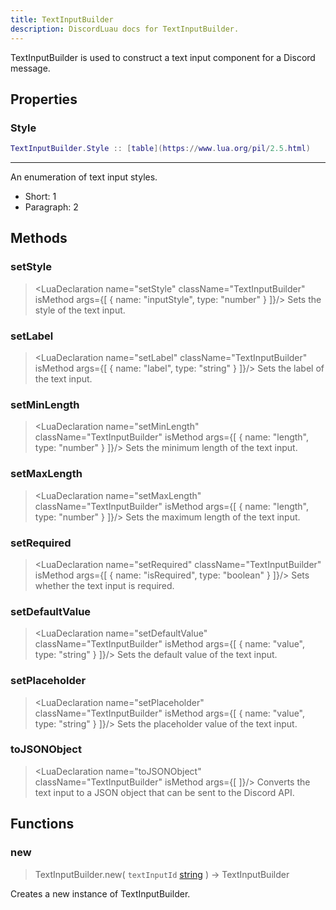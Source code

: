 ```yaml
---
title: TextInputBuilder
description: DiscordLuau docs for TextInputBuilder.
---
```

[//]: # (This file was automatically compiled through the Generator luau code under this repository)
[//]: # (if you want to edit the documentation of discord-luau, please write changes)
[//]: # (to the discord-luau repository itself, we extract the comments from discord-luau and translate)
[//]: # (them into markdown files that Nextra can interpret!)

[//]: # (----- DOCUMENT IMPORTS ----- )


[//]: # (----- DOCUMENT DESCRIPTION ----- )

TextInputBuilder is used to construct a text input component for a Discord message.

[//]: # (----- DOCUMENT PROPERTIES ----- )

## Properties

### Style

 ```lua
 TextInputBuilder.Style :: [table](https://www.lua.org/pil/2.5.html)
```

---
An enumeration of text input styles.

- Short: 1
- Paragraph: 2

[//]: # (----- DOCUMENT METHODS ----- )

## Methods

### setStyle

> <LuaDeclaration name="setStyle" className="TextInputBuilder" isMethod args={[ { name: "inputStyle", type: "number" } ]}/>
Sets the style of the text input.
### setLabel

> <LuaDeclaration name="setLabel" className="TextInputBuilder" isMethod args={[ { name: "label", type: "string" } ]}/>
Sets the label of the text input.
### setMinLength

> <LuaDeclaration name="setMinLength" className="TextInputBuilder" isMethod args={[ { name: "length", type: "number" } ]}/>
Sets the minimum length of the text input.
### setMaxLength

> <LuaDeclaration name="setMaxLength" className="TextInputBuilder" isMethod args={[ { name: "length", type: "number" } ]}/>
Sets the maximum length of the text input.
### setRequired

> <LuaDeclaration name="setRequired" className="TextInputBuilder" isMethod args={[ { name: "isRequired", type: "boolean" } ]}/>
Sets whether the text input is required.
### setDefaultValue

> <LuaDeclaration name="setDefaultValue" className="TextInputBuilder" isMethod args={[ { name: "value", type: "string" } ]}/>
Sets the default value of the text input.
### setPlaceholder

> <LuaDeclaration name="setPlaceholder" className="TextInputBuilder" isMethod args={[ { name: "value", type: "string" } ]}/>
Sets the placeholder value of the text input.
### toJSONObject

> <LuaDeclaration name="toJSONObject" className="TextInputBuilder" isMethod args={[  ]}/>
Converts the text input to a JSON object that can be sent to the Discord API.

[//]: # (----- DOCUMENT FUNCTIONS ----- )

## Functions

### new

> TextInputBuilder.new( `textInputId` [string](https://www.lua.org/pil/2.4.html) ) ->  TextInputBuilder 

Creates a new instance of TextInputBuilder.

